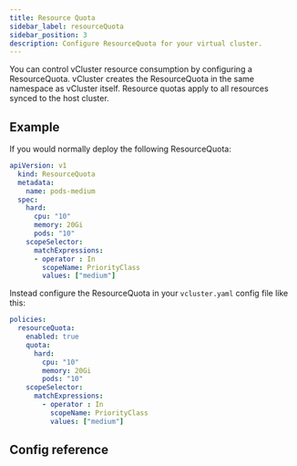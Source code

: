 ```yaml
---
title: Resource Quota
sidebar_label: resourceQuota
sidebar_position: 3
description: Configure ResourceQuota for your virtual cluster.
---
```



You can control vCluster resource consumption by configuring a ResourceQuota. vCluster creates the ResourceQuota in the same namespace as vCluster itself. Resource quotas apply to all resources synced to the host cluster.

## Example

If you would normally deploy the following ResourceQuota:

```yaml
apiVersion: v1
  kind: ResourceQuota
  metadata:
    name: pods-medium
  spec:
    hard:
      cpu: "10"
      memory: 20Gi
      pods: "10"
    scopeSelector:
      matchExpressions:
      - operator : In
        scopeName: PriorityClass
        values: ["medium"]
```

Instead configure the ResourceQuota in your `vcluster.yaml` config file like this:

```yaml
policies:
  resourceQuota:
    enabled: true
    quota:
      hard:
        cpu: "10"
        memory: 20Gi
        pods: "10"
    scopeSelector:
      matchExpressions:
        - operator : In
          scopeName: PriorityClass
          values: ["medium"]
```

## Config reference

<ResourceQuota/>